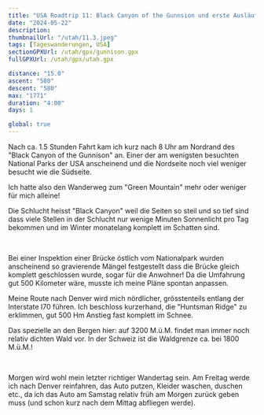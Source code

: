 ```yaml
---
title: "USA Roadtrip 11: Black Canyon of the Gunnsion und erste Ausläufer der Rocky Mountains"
date: "2024-05-22"
description:
thumbnailUrl: "/utah/11.3.jpeg"
tags: [Tageswanderungen, USA]
sectionGPXUrl: /utah/gpx/gunnison.gpx
fullGPXUrl: /utah/gpx/utah.gpx

distance: "15.0"
ascent: "580"
descent: "580"
max: "1771"
duration: "4:00"
days: 1

global: true
---
```


Nach ca. 1.5 Stunden Fahrt kam ich kurz nach 8 Uhr am Nordrand des "Black Canyon of the Gunnison" an. Einer der am wenigsten besuchten National Parks der USA anscheinend und die Nordseite noch viel weniger besucht wie die Südseite.

Ich hatte also den Wanderweg zum "Green Mountain" mehr oder weniger für mich alleine!

Die Schlucht heisst "Black Canyon" weil die Seiten so steil und so tief sind dass viele Stellen in der Schlucht nur wenige Minuten Sonnenlicht pro Tag bekommen und im Winter monatelang komplett im Schatten sind.

<Img imageUrl="/utah/11.1.jpeg" description="" />
<Img imageUrl="/utah/11.2.jpeg" description="" />
<Img imageUrl="/utah/11.3.jpeg" description="" />

Bei einer Inspektion einer Brücke östlich vom Nationalpark wurden anscheinend so gravierende Mängel festgestellt dass die Brücke gleich komplett geschlossen wurde, sogar für die Anwohner! Da die Umfahrung gut 500 Kilometer wäre, musste ich meine Pläne spontan anpassen.

Meine Route nach Denver wird mich nördlicher, grösstenteils entlang der Interstate I70 führen. Ich beschloss kurzerhand, die "Huntsman Ridge" zu erklimmen, gut 500 Hm Anstieg fast komplett im Schnee.

Das spezielle an den Bergen hier: auf 3200 M.ü.M. findet man immer noch relativ dichten Wald vor. In der Schweiz ist die Waldgrenze ca. bei 1800 M.ü.M.!

<Img imageUrl="/utah/11.4.jpeg" description="" />
<Img imageUrl="/utah/11.5.jpeg" description="" />
<Img imageUrl="/utah/11.6.jpeg" description="" />

Morgen wird wohl mein letzter richtiger Wandertag sein. Am Freitag werde ich nach Denver reinfahren, das Auto putzen, Kleider waschen, duschen etc., da ich das Auto am Samstag relativ früh am Morgen zurück geben muss (und schon kurz nach dem Mittag abfliegen werde).
